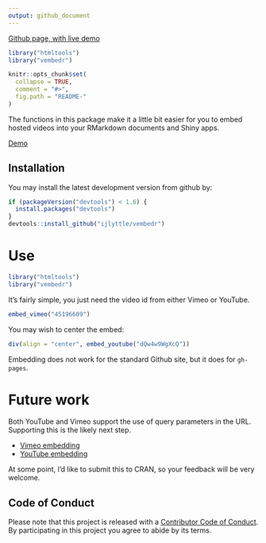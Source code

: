 ```yaml
---
output: github_document
---
```


[Github page, with live demo](http://ijlyttle.github.io/vembedr/)

<!-- README.md is generated from README.Rmd. Please edit that file -->

```r
library("htmltools")
library("vembedr")

knitr::opts_chunk$set(
  collapse = TRUE,
  comment = "#>",
  fig.path = "README-"
)
```

The functions in this package make it a little bit easier for you to embed hosted videos into your RMarkdown documents and Shiny apps.

[Demo](http://ijlyttle.github.io/vembedr/)

## Installation

You may install the latest development version from github by:

```r
if (packageVersion("devtools") < 1.6) {
  install.packages("devtools")
}
devtools::install_github("ijlyttle/vembedr")
```

# Use

```r
library("htmltools")
library("vembedr")
```

It's fairly simple, you just need the video id from either Vimeo or YouTube. 

```r
embed_vimeo("45196609")
```

You may wish to center the embed:

```r
div(align = "center", embed_youtube("dQw4w9WgXcQ"))
```

Embedding does not work for the standard Github site, but it does for `gh-pages`. 

# Future work

Both YouTube and Vimeo support the use of query parameters in the URL. Supporting this is the likely next step. 

* [Vimeo embedding](https://developer.vimeo.com/player/embedding)
* [YouTube embedding](https://developers.google.com/youtube/player_parameters)

At some point, I'd like to submit this to CRAN, so your feedback will be very welcome.

## Code of Conduct

Please note that this project is released with a [Contributor Code of Conduct](CONDUCT.md). By participating in this project you agree to abide by its terms.
